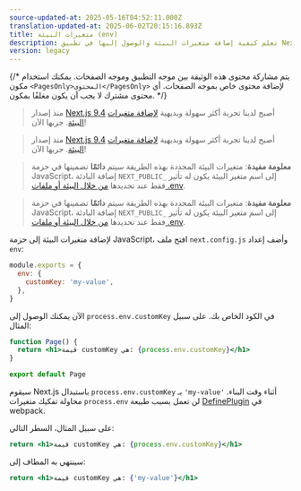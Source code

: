 ```yaml
---
source-updated-at: 2025-05-16T04:52:11.000Z
translation-updated-at: 2025-06-02T20:15:16.893Z
title: متغيرات البيئة (env)
description: تعلم كيفية إضافة متغيرات البيئة والوصول إليها في تطبيق Next.js أثناء وقت البناء.
version: legacy
---
```


{/* يتم مشاركة محتوى هذه الوثيقة بين موجه التطبيق وموجه الصفحات. يمكنك استخدام مكون `<PagesOnly>المحتوى</PagesOnly>` لإضافة محتوى خاص بموجه الصفحات. أي محتوى مشترك لا يجب أن يكون مغلفًا بمكون. */}

<AppOnly>

> منذ إصدار [Next.js 9.4](https://nextjs.org/blog/next-9-4) أصبح لدينا تجربة أكثر سهولة وبديهية [لإضافة متغيرات البيئة](/docs/app/guides/environment-variables). جربها الآن!

</AppOnly>

<PagesOnly>

> منذ إصدار [Next.js 9.4](https://nextjs.org/blog/next-9-4) أصبح لدينا تجربة أكثر سهولة وبديهية [لإضافة متغيرات البيئة](/docs/pages/guides/environment-variables). جربها الآن!

</PagesOnly>

<AppOnly>

> **معلومة مفيدة**: متغيرات البيئة المحددة بهذه الطريقة سيتم **دائمًا** تضمينها في حزمة JavaScript، إضافة البادئة `NEXT_PUBLIC_` إلى اسم متغير البيئة يكون له تأثير فقط عند تحديدها [من خلال البيئة أو ملفات .env](/docs/app/guides/environment-variables).

</AppOnly>

<PagesOnly>

> **معلومة مفيدة**: متغيرات البيئة المحددة بهذه الطريقة سيتم **دائمًا** تضمينها في حزمة JavaScript، إضافة البادئة `NEXT_PUBLIC_` إلى اسم متغير البيئة يكون له تأثير فقط عند تحديدها [من خلال البيئة أو ملفات .env](/docs/pages/guides/environment-variables).

</PagesOnly>

لإضافة متغيرات البيئة إلى حزمة JavaScript، افتح ملف `next.config.js` وأضف إعداد `env`:

```js filename="next.config.js"
module.exports = {
  env: {
    customKey: 'my-value',
  },
}
```

الآن يمكنك الوصول إلى `process.env.customKey` في الكود الخاص بك. على سبيل المثال:

```jsx
function Page() {
  return <h1>قيمة customKey هي: {process.env.customKey}</h1>
}

export default Page
```

سيقوم Next.js باستبدال `process.env.customKey` بـ `'my-value'` أثناء وقت البناء. محاولة تفكيك متغيرات `process.env` لن تعمل بسبب طبيعة [DefinePlugin](https://webpack.js.org/plugins/define-plugin/) في webpack.

على سبيل المثال، السطر التالي:

```jsx
return <h1>قيمة customKey هي: {process.env.customKey}</h1>
```

سينتهي به المطاف إلى:

```jsx
return <h1>قيمة customKey هي: {'my-value'}</h1>
```